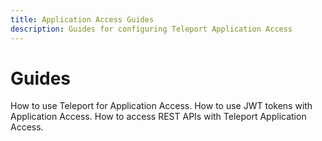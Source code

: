 ```yaml
---
title: Application Access Guides
description: Guides for configuring Teleport Application Access
---
```


# Guides

<TileSet>
  <Tile icon="server" title="Connecting Applications" href="./guides/connecting-apps.mdx">
    How to use Teleport for Application Access.
  </Tile>
  <Tile icon="server" title="JWT Tokens" href="./guides/jwt.mdx">
    How to use JWT tokens with Application Access.
  </Tile>
    <Tile icon="server" title="API Access" href="./guides/api-access.mdx">
    How to access REST APIs with Teleport Application Access.
  </Tile>
</TileSet>